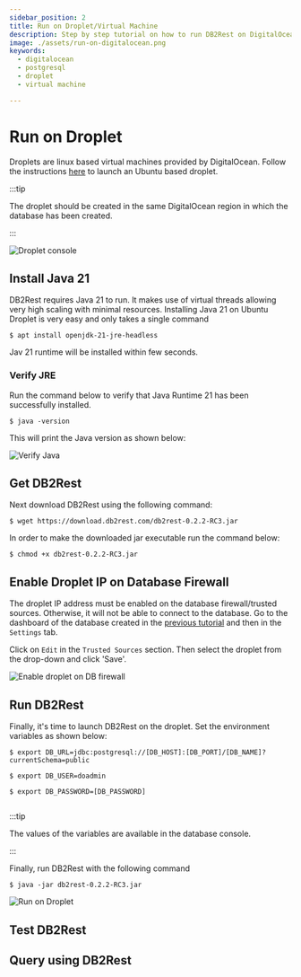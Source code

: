 ```yaml
---
sidebar_position: 2
title: Run on Droplet/Virtual Machine
description: Step by step tutorial on how to run DB2Rest on DigitalOcean Droplet/Virtual Machine.
image: ./assets/run-on-digitalocean.png
keywords:
  - digitalocean
  - postgresql
  - droplet
  - virtual machine

---
```


# Run on Droplet

Droplets are linux based virtual machines provided by DigitalOcean. Follow the instructions
[here](https://docs.digitalocean.com/products/droplets/getting-started/quickstart) to launch an Ubuntu based droplet.


:::tip

The droplet should be created in the same DigitalOcean region in which the database has been created.

:::

![Droplet console](./assets/droplet-console.png "Droplet console")

## Install Java 21

DB2Rest requires Java 21 to run. It makes use of virtual threads allowing very high scaling with minimal resources.
Installing Java 21 on Ubuntu Droplet is very easy and only takes a single command

```Shell
$ apt install openjdk-21-jre-headless
```

Jav 21 runtime will be installed within few seconds.

### Verify JRE

Run the command below to verify that Java Runtime 21 has been successfully installed.

```Shell
$ java -version
```
This will print the Java version as shown below:

![Verify Java](./assets/verify-java.png "Verify Java")

## Get DB2Rest

Next download DB2Rest using the following command:

```Shell
$ wget https://download.db2rest.com/db2rest-0.2.2-RC3.jar
```

In order to make the downloaded jar executable run the command below:

```Shell
$ chmod +x db2rest-0.2.2-RC3.jar
```


## Enable Droplet IP on Database Firewall

The droplet IP address must be enabled on the database firewall/trusted sources. Otherwise, it will not be able to connect to the
database. Go to the dashboard of the database created in the [previous tutorial](
https://db2rest.com/docs/digitalocean/run-on-app-platform#create-database) and then in the `Settings` tab.

Click on `Edit` in the `Trusted Sources` section. Then select the droplet from the drop-down and click 'Save'.

![Enable droplet on DB firewall](./assets/enable-droplet-on-db-firewall.png "Enable droplet on DB firewall")


## Run DB2Rest

Finally, it's time to launch DB2Rest on the droplet. Set the environment variables as shown below:

```Shell
$ export DB_URL=jdbc:postgresql://[DB_HOST]:[DB_PORT]/[DB_NAME]?currentSchema=public

$ export DB_USER=doadmin

$ export DB_PASSWORD=[DB_PASSWORD]


```

:::tip

The values of the variables are available in the database console.

:::

Finally, run DB2Rest with the following command

```Shell
$ java -jar db2rest-0.2.2-RC3.jar

```

![Run on Droplet](./assets/run-on-droplet.png "Run on Droplet")

## Test DB2Rest


## Query using DB2Rest





